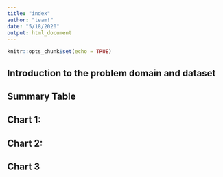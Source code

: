 ```yaml
---
title: "index"
author: "team!"
date: "5/18/2020"
output: html_document
---
```


```r
knitr::opts_chunk$set(echo = TRUE)
```


## Introduction to the problem domain and dataset



## Summary Table 



## Chart 1: 


## Chart 2: 


## Chart 3